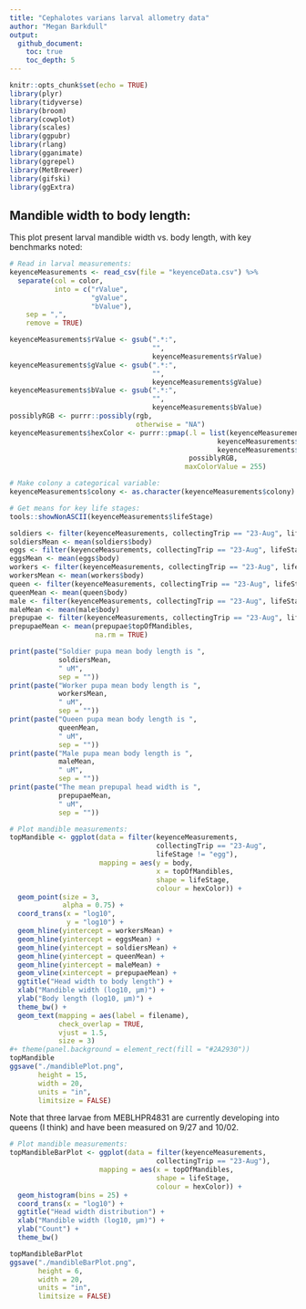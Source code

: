 ```yaml
---
title: "Cephalotes varians larval allometry data"
author: "Megan Barkdull"
output: 
  github_document:
    toc: true
    toc_depth: 5
---
```



```r
knitr::opts_chunk$set(echo = TRUE)
library(plyr)
library(tidyverse)
library(broom)
library(cowplot)
library(scales)
library(ggpubr)
library(rlang)
library(gganimate)
library(ggrepel)
library(MetBrewer)
library(gifski)
library(ggExtra)
```

## Mandible width to body length:

This plot present larval mandible width vs. body length, with key benchmarks noted:

```r

# Read in larval measurements:
keyenceMeasurements <- read_csv(file = "keyenceData.csv") %>%
  separate(col = color,
           into = c("rValue",
                    "gValue",
                    "bValue"),
    sep = ",",
    remove = TRUE)

keyenceMeasurements$rValue <- gsub(".*:",
                                   "",
                                   keyenceMeasurements$rValue)
keyenceMeasurements$gValue <- gsub(".*:",
                                   "",
                                   keyenceMeasurements$gValue)
keyenceMeasurements$bValue <- gsub(".*:",
                                   "",
                                   keyenceMeasurements$bValue)
possiblyRGB <- purrr::possibly(rgb,
                               otherwise = "NA")
keyenceMeasurements$hexColor <- purrr::pmap(.l = list(keyenceMeasurements$rValue,
                                                   keyenceMeasurements$gValue,
                                                   keyenceMeasurements$bValue),
                                            possiblyRGB,
                                           maxColorValue = 255)

# Make colony a categorical variable:
keyenceMeasurements$colony <- as.character(keyenceMeasurements$colony)

# Get means for key life stages:
tools::showNonASCII(keyenceMeasurements$lifeStage)

soldiers <- filter(keyenceMeasurements, collectingTrip == "23-Aug", lifeStage == "soldierPupa")
soldiersMean <- mean(soldiers$body)
eggs <- filter(keyenceMeasurements, collectingTrip == "23-Aug", lifeStage == "egg")
eggsMean <- mean(eggs$body)
workers <- filter(keyenceMeasurements, collectingTrip == "23-Aug", lifeStage == "workerPupa")
workersMean <- mean(workers$body)
queen <- filter(keyenceMeasurements, collectingTrip == "23-Aug", lifeStage == "queenPupa")
queenMean <- mean(queen$body)
male <- filter(keyenceMeasurements, collectingTrip == "23-Aug", lifeStage == "malePupa")
maleMean <- mean(male$body)
prepupae <- filter(keyenceMeasurements, collectingTrip == "23-Aug", lifeStage == "prepupa")
prepupaeMean <- mean(prepupae$topOfMandibles,
                     na.rm = TRUE)

print(paste("Soldier pupa mean body length is ",
            soldiersMean,
            " uM",
            sep = ""))
print(paste("Worker pupa mean body length is ",
            workersMean,
            " uM",
            sep = ""))
print(paste("Queen pupa mean body length is ",
            queenMean,
            " uM",
            sep = ""))
print(paste("Male pupa mean body length is ",
            maleMean,
            " uM",
            sep = ""))
print(paste("The mean prepupal head width is ",
            prepupaeMean,
            " uM",
            sep = ""))

# Plot mandible measurements:
topMandible <- ggplot(data = filter(keyenceMeasurements,
                                    collectingTrip == "23-Aug", 
                                    lifeStage != "egg"),
                      mapping = aes(y = body, 
                                    x = topOfMandibles,
                                    shape = lifeStage,
                                    colour = hexColor)) +
  geom_point(size = 3,
             alpha = 0.75) +
  coord_trans(x = "log10", 
              y = "log10") + 
  geom_hline(yintercept = workersMean) +
  geom_hline(yintercept = eggsMean) +
  geom_hline(yintercept = soldiersMean) +
  geom_hline(yintercept = queenMean) +
  geom_hline(yintercept = maleMean) +
  geom_vline(xintercept = prepupaeMean) +
  ggtitle("Head width to body length") +
  xlab("Mandible width (log10, μm)") + 
  ylab("Body length (log10, μm)") + 
  theme_bw() +
  geom_text(mapping = aes(label = filename), 
            check_overlap = TRUE, 
            vjust = 1.5,
            size = 3) 
#+ theme(panel.background = element_rect(fill = "#2A2930"))
topMandible
ggsave("./mandiblePlot.png",
       height = 15,
       width = 20,
       units = "in",
       limitsize = FALSE)
```

Note that three larvae from MEBLHPR4831 are currently developing into queens (I think) and have been measured on 9/27 and 10/02.

```r

# Plot mandible measurements:
topMandibleBarPlot <- ggplot(data = filter(keyenceMeasurements,
                                    collectingTrip == "23-Aug"),
                      mapping = aes(x = topOfMandibles,
                                    shape = lifeStage,
                                    colour = hexColor)) +
  geom_histogram(bins = 25) +
  coord_trans(x = "log10") + 
  ggtitle("Head width distribution") +
  xlab("Mandible width (log10, μm)") + 
  ylab("Count") + 
  theme_bw() 

topMandibleBarPlot
ggsave("./mandibleBarPlot.png",
       height = 6,
       width = 20,
       units = "in",
       limitsize = FALSE)
```